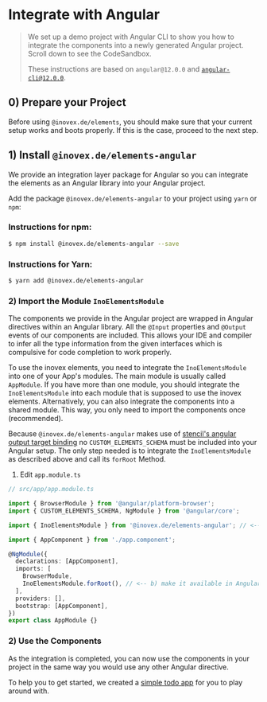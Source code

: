 
<Meta title="Docs/Framework Integration/Angular" />


# Integrate with Angular

> We set up a demo project with Angular CLI to show you how to integrate the components into a newly generated Angular
> project. Scroll down to see the CodeSandbox.
>
> These instructions are based on `angular@12.0.0` and [`angular-cli@12.0.0`](https://cli.angular.io/).

## 0) Prepare your Project

Before using `@inovex.de/elements`, you should make sure that your current setup works and boots properly.
If this is the case, proceed to the next step.

## 1) Install `@inovex.de/elements-angular`

We provide an integration layer package for Angular so you can integrate the elements as an Angular library
into your Angular project.

Add the package `@inovex.de/elements-angular` to your project using `yarn` or `npm`:

### Instructions for npm:

```sh
$ npm install @inovex.de/elements-angular --save
```

### Instructions for Yarn:

```sh
$ yarn add @inovex.de/elements-angular
```

### 2) Import the Module `InoElementsModule`

The components we provide in the Angular project are wrapped in Angular directives within an Angular library.
All the `@Input` properties and `@Output` events of our components are included. This allows your IDE
and compiler to infer all the type information from the given interfaces which is compulsive for code completion
to work properly.

To use the inovex elements, you need to integrate the `InoElementsModule` into one of your App's
modules. The main module is usually called `AppModule`. If you have more than one module, you should
integrate the `InoElementsModule` into each module that is supposed to use the inovex elements. Alternatively,
you can also integrate the components into a shared module. This way, you only need to import the components once
(recommended).

Because `@inovex.de/elements-angular` makes use of [stencil's angular output target binding](https://stenciljs.com/docs/angular#bindings) no `CUSTOM_ELEMENTS_SCHEMA` must be included into your Angular setup. The only step needed is to integrate the `InoElementsModule` as described above and call its `forRoot` Method.

1. Edit `app.module.ts`

```typescript
// src/app/app.module.ts

import { BrowserModule } from '@angular/platform-browser';
import { CUSTOM_ELEMENTS_SCHEMA, NgModule } from '@angular/core';

import { InoElementsModule } from '@inovex.de/elements-angular'; // <-- a) import our package

import { AppComponent } from './app.component';

@NgModule({
  declarations: [AppComponent],
  imports: [
    BrowserModule,
    InoElementsModule.forRoot(), // <-- b) make it available in Angular
  ],
  providers: [],
  bootstrap: [AppComponent],
})
export class AppModule {}
```

### 2) Use the Components

As the integration is completed, you can now use the components in your project in the same way you would use
any other Angular directive.

To help you to get started, we created a [simple todo app](https://codesandbox.io/s/github/inovex/elements-example-angular) for you to play around with.
